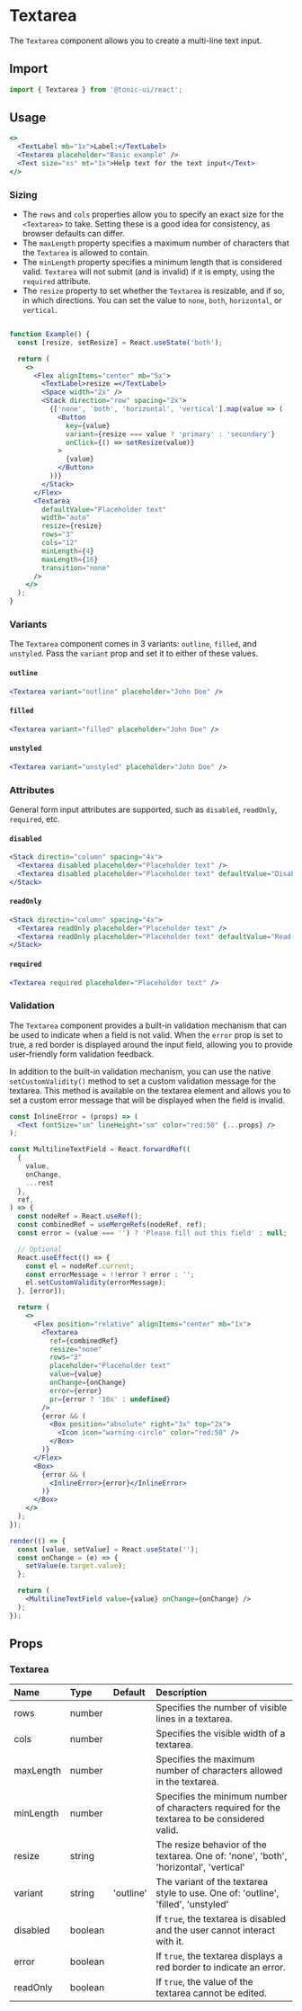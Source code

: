 # Textarea

The `Textarea` component allows you to create a multi-line text input.

## Import

```js
import { Textarea } from '@tonic-ui/react';
```

## Usage

```jsx
<>
  <TextLabel mb="1x">Label:</TextLabel>
  <Textarea placeholder="Basic example" />
  <Text size="xs" mt="1x">Help text for the text input</Text>
</>
```

### Sizing

* The `rows` and `cols` properties allow you to specify an exact size for the `<Textarea>` to take. Setting these is a good idea for consistency, as browser defaults can differ.
* The `maxLength` property specifies a maximum number of characters that the `Textarea` is allowed to contain.
* The `minLength` property specifies a minimum length that is considered valid. `Textarea` will not submit (and is invalid) if it is empty, using the `required` attribute.
* The `resize` property to set whether the `Textarea` is resizable, and if so, in which directions. You can set the value to `none`, `both`, `horizontal`, or `vertical`.

```jsx

function Example() {
  const [resize, setResize] = React.useState('both');

  return (
    <>
      <Flex alignItems="center" mb="5x">
        <TextLabel>resize =</TextLabel>
        <Space width="2x" />
        <Stack direction="row" spacing="2x">
          {['none', 'both', 'horizontal', 'vertical'].map(value => (
            <Button
              key={value}
              variant={resize === value ? 'primary' : 'secondary'}
              onClick={() => setResize(value)}
            >
              {value}
            </Button>
          ))}
        </Stack>
      </Flex>
      <Textarea
        defaultValue="Placeholder text"
        width="auto"
        resize={resize}
        rows="3"
        cols="12"
        minLength={4}
        maxLength={16}
        transition="none"
      />
    </>
  );
}
```

### Variants

The `Textarea` component comes in 3 variants: `outline`, `filled`, and `unstyled`. Pass the `variant` prop and set it to either of these values.

#### `outline`

```jsx
<Textarea variant="outline" placeholder="John Doe" />
```

#### `filled`

```jsx
<Textarea variant="filled" placeholder="John Doe" />
```

#### `unstyled`

```jsx
<Textarea variant="unstyled" placeholder="John Doe" />
```

### Attributes

General form input attributes are supported, such as `disabled`, `readOnly`, `required`, etc.

#### `disabled`

```jsx
<Stack directin="column" spacing="4x">
  <Textarea disabled placeholder="Placeholder text" />
  <Textarea disabled placeholder="Placeholder text" defaultValue="Disabled" />
</Stack>
```

#### `readOnly`

```jsx
<Stack directin="column" spacing="4x">
  <Textarea readOnly placeholder="Placeholder text" />
  <Textarea readOnly placeholder="Placeholder text" defaultValue="Read-only" />
</Stack>
```

#### `required`

```jsx
<Textarea required placeholder="Placeholder text" />
```

### Validation

The `Textarea` component provides a built-in validation mechanism that can be used to indicate when a field is not valid. When the `error` prop is set to true, a red border is displayed around the input field, allowing you to provide user-friendly form validation feedback.

In addition to the built-in validation mechanism, you can use the native `setCustomValidity()` method to set a custom validation message for the textarea. This method is available on the textarea element and allows you to set a custom error message that will be displayed when the field is invalid.

```jsx noInline
const InlineError = (props) => (
  <Text fontSize="sm" lineHeight="sm" color="red:50" {...props} />
);

const MultilineTextField = React.forwardRef((
  {
    value,
    onChange,
    ...rest
  },
  ref,
) => {
  const nodeRef = React.useRef();
  const combinedRef = useMergeRefs(nodeRef, ref);
  const error = (value === '') ? 'Please fill out this field' : null;

  // Optional
  React.useEffect(() => {
    const el = nodeRef.current;
    const errorMessage = !!error ? error : '';
    el.setCustomValidity(errorMessage);
  }, [error]);

  return (
    <>
      <Flex position="relative" alignItems="center" mb="1x">
        <Textarea
          ref={combinedRef}
          resize="none"
          rows="3"
          placeholder="Placeholder text"
          value={value}
          onChange={onChange}
          error={error}
          pr={error ? '10x' : undefined}
        />
        {error && (
          <Box position="absolute" right="3x" top="2x">
            <Icon icon="warning-circle" color="red:50" />
          </Box>
        )}
      </Flex>
      <Box>
        {error && (
          <InlineError>{error}</InlineError>
        )}
      </Box>
    </>
  );
});

render(() => {
  const [value, setValue] = React.useState('');
  const onChange = (e) => {
    setValue(e.target.value);
  };

  return (
    <MultilineTextField value={value} onChange={onChange} />
  );
});
```

## Props

### Textarea

| Name | Type | Default | Description |
| :--- | :--- | :------ | :---------- |
| rows | number | | Specifies the number of visible lines in a textarea. |
| cols | number | | Specifies the visible width of a textarea. |
| maxLength | number | | Specifies the maximum number of characters allowed in the textarea. |
| minLength | number | | Specifies the minimum number of characters required for the textarea to be considered valid. |
| resize | string | | The resize behavior of the textarea. One of: 'none', 'both', 'horizontal', 'vertical' |
| variant | string | 'outline' | The variant of the textarea style to use. One of: 'outline', 'filled', 'unstyled' |
| disabled | boolean | | If `true`, the textarea is disabled and the user cannot interact with it. |
| error | boolean | | If `true`, the textarea displays a red border to indicate an error. |
| readOnly | boolean | | If `true`, the value of the textarea cannot be edited. |

